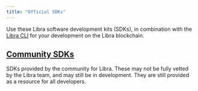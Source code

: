 ```yaml
---
title: "Official SDKs"
---
```



Use these Libra software development kits (SDKs), in combination with the [Libra CLI](/build/cli) for your development on the Libra blockchain.

<CardGrid>
  <LinkCard href="/build/sdks/ts-sdk" title="Typescript SDK" description="Libra Typescript SDK (recommended)" />

  <LinkCard href="/build/sdks/python-sdk" title="Python SDK" description="Libra Python SDK" />

  <LinkCard href="/build/sdks/go-sdk" title="Go SDK" description="Libra Go SDK" />

  <LinkCard href="/build/sdks/dotnet-sdk" title="C#/.NET SDK" description="Libra .NET SDK" />

  <LinkCard href="/build/sdks/rust-sdk" title="Rust SDK" description="Libra Rust SDK" />

  <LinkCard href="/build/sdks/cpp-sdk" title="C++ / Unreal SDK" description="Libra C++ / Unreal SDK" />

  <LinkCard href="/build/sdks/unity-sdk" title="Unity SDK" description="Libra Unity SDK" />

  <LinkCard href="/build/sdks/wallet-adapter" title="Wallet Adapter" description="Libra Wallet Adapter" />
</CardGrid>

## [Community SDKs](/build/sdks/community-sdks)

SDKs provided by the community for Libra.  These may not be fully vetted by the
Libra team, and may still be in development. They are still provided as a
resource for all developers.

<CardGrid>
  <LinkCard href="/build/sdks/community-sdks/kotlin-sdk" title="Kotlin SDK" description="Libra Kotlin Multiplatform SDK by Kaptos" />

  <LinkCard href="/build/sdks/community-sdks/swift-sdk" title="Swift SDK" description="Libra Swift SDK by Alcove" />
</CardGrid>
